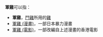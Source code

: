 '''軍雞'''可以指：

* '''軍雞'''，[[鬥雞|鬥雞]]所用的[[雞|雞]]
* [[軍雞_(漫畫)|軍雞 (漫畫)]]，一部日本暴力漫畫
* [[軍雞_(電影)|軍雞 (電影)]]，一部改編自上述漫畫的香港電影

{{disambig|CAT=二字消歧义}}